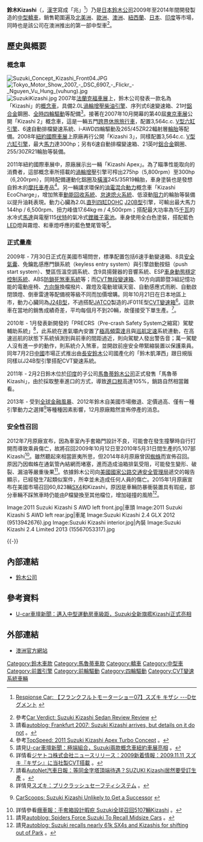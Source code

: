 '''鈴木Kizashi'''（{{lang-ja|スズキ・キザシ}}，[[漢字|漢字]]寫成「兆」<ref>{{ja}}[http://response.jp/article/2007/09/12/99064.html Respionse Car: 【フランクフルトモーターショー07】スズキ キザシ ---Dセグメント] {{Wayback|url=http://response.jp/article/2007/09/12/99064.html |date=20171203082910 }}</ref>）乃是[[日本|日本]][[鈴木公司|鈴木公司]]2009年至2014年間開發製造的[[中型車|中型]][[轎車|轎車]]，銷售範圍遍及[[北美洲|北美洲]]、[[歐洲|歐洲]]、[[澳洲|澳洲]]、[[紐西蘭|紐西蘭]]、[[日本|日本]]、[[印度|印度]]等市場，同時也是該公司在澳洲推出的第一部中型車<ref>參考{{en}}[http://www.carverdict.com.au/suzuki/kizashi-sedan Car Verdict: Suzuki Kizashi Sedan Review Review] {{Wayback|url=http://www.carverdict.com.au/suzuki/kizashi-sedan |date=20150303044007 }}</ref>。

== 歷史與概要 ==
{{Infobox Automobile
| image          = [[File:Suzuki_Kizashi_2.4_4×4_CVT_Mineralgrey.jpg|250px]]<br />[[File:Suzuki_Kizashi_2.4_4x4_CVT_Mineralgrey_Hinten.JPG|250px]]
| name           = 鈴木Kizashi
| aka            = 鈴木凱澤西（[[中國|中國]]）<br>馬魯蒂Kizashi（[[印度|印度]]）
| manufacturer   = [[鈴木公司|鈴木公司]]
| parent_company = 
| production     = 2009年-2014年
| predecessor    = 
| successor      = 
| class          = [[中型轎車|中型轎車]]
| layout         = [[前置前驅|FF]]/[[四輪驅動|4WD]]
| platform       = 
| body_style     = 四門[[轎車|轎車]]
| engine         = 2.4L直列四缸DOHC [[鈴木J族引擎#J24B型|J24B型]]引擎
| transmission   = 六速手動排檔、[[無段自動變速器|CVT]]
| wheelbase      = 2,700mm
| length         = 4,650mm
| width          = 1,820mm
| height         = 1,480mm
| weight         = 1,490kg-1,560kg
| ftrack         = 1,565mm
| rtrack         = 1,575mm
| fuel_economy   = 
| fuel_capacity  = 63L
| related        = 
| similar        = 
| designer       = 
}}

=== 概念車 ===
[[File:Suzuki_Concept_Kizashi_Front04.JPG|thumb]]
[[File:Tokyo_Motor_Show_2007_-_DSC_6907_-_Flickr_-_Nguyen_Vu_Hung_(vuhung).jpg|thumb]]
[[File:SuzukiKizashi.jpg|thumb]]
2007年[[法蘭克福車展|法蘭克福車展]]上，鈴木公司發表一款名為「Kizashi」的[[概念車|概念車]]，具備2.0L[[渦輪增壓器|渦輪增壓]][[柴油引擎|柴油引擎]]、序列式6速變速箱、21吋[[鋁合金|鋁合金]]鋼圈、[[四輪驅動|全時四輪驅動]]等配備<ref>請看{{en}}[http://www.autoblog.com/2007/09/11/frankfurt-2007-suzuki-kizashi-arrives-but-details-on-it-do-not/ autoblog: Frankfurt 2007: Suzuki Kizashi arrives, but details on it do not] {{Wayback|url=http://www.autoblog.com/2007/09/11/frankfurt-2007-suzuki-kizashi-arrives-but-details-on-it-do-not/ |date=20200804202435 }}。</ref>。接著在2007年10月開幕的第40屆[[東京車展|東京車展]]公開「Kizashi 2」概念車，這是一輛五門[[跨界休旅車|跨界休旅]][[旅行車|旅行車]]，配置3,564c.c. [[V6发动机|V型六缸引擎]]、6速自動排檔變速系統、i-AWD四輪驅動及265/45ZR22輻射層[[輪胎|輪胎]]等配備。2008年[[紐約國際車展|紐約國際車展]]上原廠再行公開「Kizashi 3」，同樣配置3,564c.c. [[V6发动机|V型六缸引擎]]，最大[[馬力|馬力]]達300hp；另有6速自動排檔變速箱、21英吋[[鋁合金|鋁合金]]鋼圈、255/30ZR21輪胎等裝備。

2011年紐約國際車展中，原廠展示出一輛「Kizashi Apex」。為了瞄準性能取向的消費者，這部概念車所搭載的[[渦輪增壓器|渦輪增壓]]引擎可榨出275hp（5,800rpm）至300hp（6,200rpm），同時配備運動化鋁圈及[[橫濱橡膠|橫濱]]245/35R19輪胎，車身塗裝也是發想自鈴木的[[摩托車|摩托車]]產品<ref>參考{{en}}[http://www.topspeed.com/cars/suzuki/2011-suzuki-kizashi-apex-turbo-concept-ar108428.html TopSpeed: 2011 Suzuki Kizashi Apex Turbo Concept] {{Wayback|url=http://www.topspeed.com/cars/suzuki/2011-suzuki-kizashi-apex-turbo-concept-ar108428.html |date=20190701113458 }}。</ref>。另一輛講求環保的[[混合動力車輛#油電混合動力及柴電混合動力|油電混合動力]]概念車「Kizashi EcoCharge」，增加煞車[[動能回收系統|動能回收系統]]、[[怠速熄火系統|怠速熄火系統]]、低滾動[[阻力|阻力]]的輪胎等裝備以提升油耗表現。動力心臟為2.0L[[直列四缸|直列四缸]]DOHC [[鈴木J族引擎#J20/J20A型|J20B型]]引擎，可輸出最大馬力144hp / 6,500rpm、扭力峰值17.64kg·m / 4,500rpm；搭配最大功率為15[[瓦特#千瓦|千瓦]]的水冷式[[馬達|馬達]]與電壓115[[伏特|伏特]]的氣冷式[[鋰離子電池|鋰離子電池]]。車身使用全白色塗裝，搭配藍色[[LED|LED]]燈與霧燈、和車燈呼應的藍色雙尾管等<ref>請見[http://news.u-car.com.tw/14059.html U-car車壇新聞：極端組合，Suzuki兩款概念車紐約車展亮相] {{Wayback|url=http://news.u-car.com.tw/14059.html |date=20160304113019 }}。</ref>。

=== 正式量產 ===
2009年 - 7月30日正式在美國市場問世，標準配置包括6速手動變速箱、8具[[安全氣囊|安全氣囊]]、免鑰匙感應門鎖系統（keyless entry system）與引擎啟動按鈕（push start system）、雙區恆溫空調系統、含9具揚聲器的音響系統、ESP[[电子稳定程序|車身動態穩定控制系統]]、ABS[[防鎖死煞車系統|防鎖死煞車系統]]等；而[[無段自動變速器|CVT無段變速箱]]、10方向調節暨3組記憶功能的電動座椅、[[方向盤|方向盤]]換檔撥片、霧燈及電動玻璃天窗、自動感應式雨刷、自動啟閉頭燈、倒車雷達等配備視等級不同而加價增購。同年10月21日在日本地區上市，動力心臟同為[[鈴木J族引擎#J24B型|J24B型]]，不過搭配[[日本自動變速器公司|JATCO]]製造的JF011E型[[無段自動變速器|CVT變速箱]]<ref>詳情看{{ja}}[https://www.jatco.co.jp/WHATSNEW/2009.html ジヤトコ株式会社ニュースリリース：2009新着情報：2009.11.11 スズキ『キザシ』に当社製CVT搭載] {{Wayback|url=https://www.jatco.co.jp/WHATSNEW/2009.html |date=20150116125844 }}。</ref>。這款車在當地的銷售成績奇差，平均每個月不到20輛，故僅接受下單生產。<ref>請看[http://www.autonet.com.tw/cgi-bin/view.cgi?/news/2012/11/b2110111.ti+a2+a3+a4+a5+b1+/news/2012/11/b2110111+b3+d6+c1+c2+c3+e1+e2+e3+e5+f1 AutoNet汽車日報：等同金字塔頂端待遇？SUZUKI Kizashi居然要受訂生產] {{Wayback|url=http://www.autonet.com.tw/cgi-bin/view.cgi?%2Fnews%2F2012%2F11%2Fb2110111.ti+a2+a3+a4+a5+b1+%2Fnews%2F2012%2F11%2Fb2110111+b3+d6+c1+c2+c3+e1+e2+e3+e5+f1 |date=20160304102218 }}。</ref>。

2010年 - 1月發表新開發的「PRECRS（Pre-crash Safety System之縮寫）駕駛輔助系統」<ref>詳情見{{ja}}[http://www.suzuki.co.jp/car/kizashi/safety/index.html スズキ：プリクラッシュセーフティシステム] {{webarchive|url=https://web.archive.org/web/20130624083913/http://www.suzuki.co.jp/car/kizashi/safety/index.html |date=2013-06-24 }}。</ref>，此系統在進氣壩內安置了[[極高頻|極高頻]][[雷達|雷達]]且與[[巡航定速|巡航定速]]系統連動，在高速巡航的狀態下系統偵測到與前車的間距過近，則向駕駛人發出警告音；萬一駕駛人沒有進一步的動作，則系統介入煞車，並開啟前座安全帶緊縮裝置以保護乘員。同年7月2日[[中國|中國]]市場正式推出由[[長安鈴木|長安鈴木]]公司國產化的「鈴木凱澤西」跟日規版同樣以J24B型引擎搭配CVT變速系統。

2011年 - 2月2日鈴木位於[[印度|印度]]的子公司[[馬魯蒂鈴木公司|馬魯蒂鈴木公司]]正式發售「馬魯蒂Kizashi」，由於採取整車進口的方式，導致[[关税|進口稅]]高達105%，銷路自然相當難看。

2013年 - 受到[[2007年–2008年環球金融危機|全球金融風暴]]、2012年鈴木自美國市場撤退、定價過高、僅有一種引擎動力之選擇<ref>{{en}}[http://www.carscoops.com/2013/12/suzuki-kizashi-unlikely-to-get.html CarScoops: Suzuki Kizashi Unlikely to Get a Successor] {{Wayback|url=http://www.carscoops.com/2013/12/suzuki-kizashi-unlikely-to-get.html |date=20160927091712 }}</ref>等種種因素影響，12月原廠黯然宣佈停產的消息。

=== 安全性召回 ===
2012年7月原廠宣布，因為車室內手套箱門設計不良，可能會在發生撞擊時自行打開而導致乘員傷亡，故將召回2009年10月12日至2010年5月31日間生產的5,107部Kizashi<ref>詳情參看[http://cool3c.incar.tw/article/33443 癮車報：手套箱設計暇疪 Suzuki全球召回5107輛Kizashi] {{Wayback|url=http://cool3c.incar.tw/article/33443 |date=20150113120616 }}。</ref>。雖然聽起來相當匪夷所思，但2014年8月原廠曾因[[蜘蛛|蜘蛛]]而宣佈召回。原因乃因蜘蛛在通氣管內結網而堵塞，進而造成油箱排氣受阻，可能發生變形、破裂、漏油等嚴重後果<ref>請見{{en}}[http://www.autoblog.com/2014/08/27/spiders-force-suzuki-to-recall-midsize-cars/ autoblog: Spiders Force Suzuki To Recall Midsize Cars] {{Wayback|url=http://www.autoblog.com/2014/08/27/spiders-force-suzuki-to-recall-midsize-cars/ |date=20210311031112 }}。</ref>。依據鈴木公司向[[美國國家公路交通安全管理局|美國國家公路交通安全管理局]]遞交的報告顯示，已經發生7起類似案件，所幸並未造成任何人員的傷亡。2015年1月原廠宣布在美國市場召回60,823輛[[鈴木SX4|SX4]]和Kizashi，原因是車輛防暴衝裝置具有瑕疵，部分車輛不踩煞車時仍能由P檔變換至其他檔位，增加碰撞的風險<ref>請見{{en}}[http://www.autoblog.com/2015/01/02/suzuki-sx4-kizashi-shifter-recall-61k/ autoblog: Suzuki recalls nearly 61k SX4s and Kizashis for shifting out of Park] {{Wayback|url=http://www.autoblog.com/2015/01/02/suzuki-sx4-kizashi-shifter-recall-61k/ |date=20210311031115 }}。</ref>。

<gallery>
Image:2011 Suzuki Kizashi S AWD left front.jpg|車頭
Image:2011 Suzuki Kizashi S AWD left rear.jpg|車尾
Image:Suzuki Kizashi 2.4 GLX 2012 (9513942676).jpg
Image:Suzuki Kizashi interior.jpg|內裝
Image:Suzuki Kizashi 2.4 Limited 2013 (15567053317).jpg
</gallery>
{{-}}

== 內部連結 ==
* [[鈴木公司|鈴木公司]]

== 參考資料 ==
* [http://news.u-car.com.tw/10934.html U-car車壇新聞：邁入中型運動房車級距，Suzuki全新旗艦Kizashi正式亮相] {{Wayback|url=http://news.u-car.com.tw/10934.html |date=20160608100220 }}
{{reflist}}

== 外部連結 ==
* {{en}}[https://web.archive.org/web/20150110064251/http://www.suzuki.com.au/vehicles/models/kizashi/model-variant/kizashi-sport-touring/overview 澳洲官方網站]

{{Suzuki timeline 1990 to 2020}}

[[Category:鈴木車款|Category:鈴木車款]]
[[Category:馬魯蒂車款|Category:馬魯蒂車款]]
[[Category:轎車|Category:轎車]]
[[Category:中型車|Category:中型車]]
[[Category:前置引擎|Category:前置引擎]]
[[Category:前輪驅動|Category:前輪驅動]]
[[Category:四輪驅動|Category:四輪驅動]]
[[Category:CVT變速系統車輛|Category:CVT變速系統車輛]]